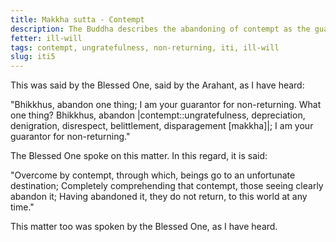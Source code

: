 ```yaml
---
title: Makkha sutta - Contempt
description: The Buddha describes the abandoning of contempt as the guarantee for non-returning.
fetter: ill-will
tags: contempt, ungratefulness, non-returning, iti, ill-will
slug: iti5
---
```


This was said by the Blessed One, said by the Arahant, as I have heard:

"Bhikkhus, abandon one thing; I am your guarantor for non-returning. What one thing? Bhikkhus, abandon |contempt::ungratefulness, depreciation, denigration, disrespect, belittlement, disparagement [makkha]|; I am your guarantor for non-returning."

The Blessed One spoke on this matter. In this regard, it is said:

"Overcome by contempt, through which,
beings go to an unfortunate destination;
Completely comprehending that contempt,
those seeing clearly abandon it;
Having abandoned it, they do not return,
to this world at any time."

This matter too was spoken by the Blessed One, as I have heard.